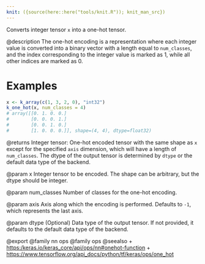 ```yaml
---
knit: ({source(here::here("tools/knit.R")); knit_man_src})
---
```

Converts integer tensor `x` into a one-hot tensor.

@description
The one-hot encoding is a representation where each integer value is
converted into a binary vector with a length equal to `num_classes`,
and the index corresponding to the integer value is marked as 1, while
all other indices are marked as 0.

# Examples
```r
x <- k_array(c(1, 3, 2, 0), "int32")
k_one_hot(x, num_classes = 4)
# array([[0. 1. 0. 0.]
#        [0. 0. 0. 1.]
#        [0. 0. 1. 0.]
#        [1. 0. 0. 0.]], shape=(4, 4), dtype=float32)
```

@returns
Integer tensor: One-hot encoded tensor with the same shape as `x`
except for the specified `axis` dimension, which will have
a length of `num_classes`. The dtype of the output tensor
is determined by `dtype` or the default data type of the backend.

@param x
Integer tensor to be encoded. The shape can be
arbitrary, but the dtype should be integer.

@param num_classes
Number of classes for the one-hot encoding.

@param axis
Axis along which the encoding is performed. Defaults to
`-1`, which represents the last axis.

@param dtype
(Optional) Data type of the output tensor. If not
provided, it defaults to the default data type of the backend.

@export
@family nn ops
@family ops
@seealso
+ <https:/keras.io/keras_core/api/ops/nn#onehot-function>
+ <https://www.tensorflow.org/api_docs/python/tf/keras/ops/one_hot>
